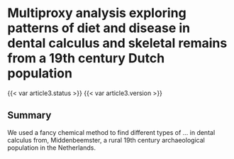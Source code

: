 # Multiproxy analysis exploring patterns of diet and disease in dental calculus and skeletal remains from a 19th century Dutch population

::: {.content-visible when-format="html"}
{{< var article3.status >}} {{< var article3.version >}}

## Summary {-}

We used a fancy chemical method to find different types of ...
in dental calculus from, Middenbeemster, a rural 19th century
archaeological population in the Netherlands. 
:::